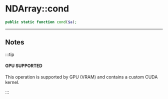 # NDArray::cond

```php
public static function cond($a);
```

---

## Notes

:::tip

#### GPU SUPPORTED
This operation is supported by GPU (VRAM) and contains a custom CUDA kernel.

:::